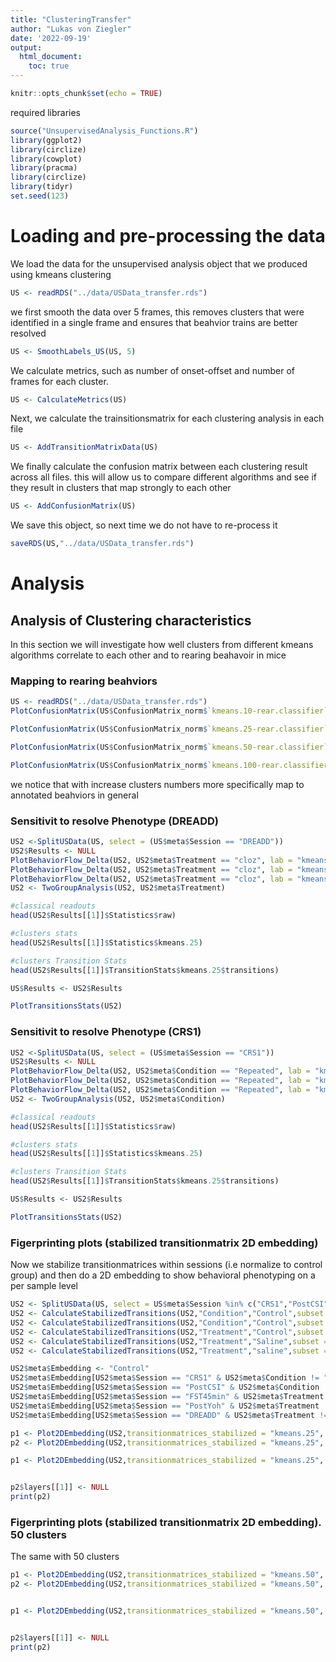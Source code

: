 ---
title: "ClusteringTransfer"
author: "Lukas von Ziegler"
date: '2022-09-19'
output: 
  html_document:
    toc: true
---

```{r setup, include=FALSE}
knitr::opts_chunk$set(echo = TRUE)
```

required libraries

```{r, message=FALSE, warning = FALSE}
source("UnsupervisedAnalysis_Functions.R")
library(ggplot2)
library(circlize)
library(cowplot)
library(pracma)
library(circlize)
library(tidyr)
set.seed(123)
```

# Loading and pre-processing the data

We load the data for the unsupervised analysis object that we produced using kmeans clustering

```{r}
US <- readRDS("../data/USData_transfer.rds")
```

we first smooth the data over 5 frames, this removes clusters that were identified in a single frame and ensures that beahvior trains are better resolved

```{r, eval = FALSE}
US <- SmoothLabels_US(US, 5)
```

We calculate metrics, such as number of onset-offset and number of frames for each cluster.

```{r, eval = FALSE}
US <- CalculateMetrics(US)
```

Next, we calculate the trainsitionsmatrix for each clustering analysis in each file

```{r, eval = FALSE}
US <- AddTransitionMatrixData(US)
```

We finally calculate the confusion matrix between each clustering result across all files. this will allow us to compare different algorithms and see if they result in clusters that map strongly to each other

```{r, eval = FALSE}
US <- AddConfusionMatrix(US)
```

We save this object, so next time we do not have to re-process it

```{r, eval = FALSE}
saveRDS(US,"../data/USData_transfer.rds")
```

# Analysis

## Analysis of Clustering characteristics

In this section we will investigate how well clusters from different kmeans algorithms correlate to each other and to rearing beahavoir in mice

### Mapping to rearing beahviors


```{r, fig.height=1.2, fig.width=3}
US <- readRDS("../data/USData_transfer.rds")
PlotConfusionMatrix(US$ConfusionMatrix_norm$`kmeans.10-rear.classifier`,pointsize = 4, hclust = TRUE)
```

```{r, fig.height=1.2, fig.width=4.5}
PlotConfusionMatrix(US$ConfusionMatrix_norm$`kmeans.25-rear.classifier`,pointsize = 4, hclust = TRUE)
```

```{r, fig.height=1.2, fig.width=7}
PlotConfusionMatrix(US$ConfusionMatrix_norm$`kmeans.50-rear.classifier`,pointsize = 4, hclust = TRUE)
```

```{r, fig.height=1.2, fig.width=10}
PlotConfusionMatrix(US$ConfusionMatrix_norm$`kmeans.100-rear.classifier`,pointsize = 4, hclust = TRUE)
```
we notice that with increase clusters numbers more specifically map to annotated beahviors in general

### Sensitivit to resolve Phenotype (DREADD)

```{r, fig.height=6, fig.width=6}
US2 <-SplitUSData(US, select = (US$meta$Session == "DREADD"))
US2$Results <- NULL
PlotBehaviorFlow_Delta(US2, US2$meta$Treatment == "cloz", lab = "kmeans.25")
PlotBehaviorFlow_Delta(US2, US2$meta$Treatment == "cloz", lab = "kmeans.25", method = "up")
PlotBehaviorFlow_Delta(US2, US2$meta$Treatment == "cloz", lab = "kmeans.25", method = "down")
US2 <- TwoGroupAnalysis(US2, US2$meta$Treatment)

#classical readouts
head(US2$Results[[1]]$Statistics$raw)

#clusters stats
head(US2$Results[[1]]$Statistics$kmeans.25)

#clusters Transition Stats
head(US2$Results[[1]]$TransitionStats$kmeans.25$transitions)

US$Results <- US2$Results
```

```{r, fig.width= 6, fig.height=12}
PlotTransitionsStats(US2)
```

### Sensitivit to resolve Phenotype (CRS1)

```{r, fig.height=6, fig.width=6}
US2 <-SplitUSData(US, select = (US$meta$Session == "CRS1"))
US2$Results <- NULL
PlotBehaviorFlow_Delta(US2, US2$meta$Condition == "Repeated", lab = "kmeans.25")
PlotBehaviorFlow_Delta(US2, US2$meta$Condition == "Repeated", lab = "kmeans.25", method = "up")
PlotBehaviorFlow_Delta(US2, US2$meta$Condition == "Repeated", lab = "kmeans.25", method = "down")
US2 <- TwoGroupAnalysis(US2, US2$meta$Condition)

#classical readouts
head(US2$Results[[1]]$Statistics$raw)

#clusters stats
head(US2$Results[[1]]$Statistics$kmeans.25)

#clusters Transition Stats
head(US2$Results[[1]]$TransitionStats$kmeans.25$transitions)

US$Results <- US2$Results
```

```{r, fig.width= 6, fig.height=12}
PlotTransitionsStats(US2)
```

### Figerprinting plots (stabilized transitionmatrix 2D embedding)

Now we stabilize transitionmatrices within sessions (i.e normalize to control group) and then do a 2D embedding to show behavioral phenotyping on a per sample level

```{r, fig.width= 5, fig.height=4}
US2 <- SplitUSData(US, select = US$meta$Session %in% c("CRS1","PostCSI","FST45min","PostYoh","DREADD"))
US2 <- CalculateStabilizedTransitions(US2,"Condition","Control",subset = US2$meta$Session == "CRS1")
US2 <- CalculateStabilizedTransitions(US2,"Condition","Control",subset = US2$meta$Session == "PostCSI")
US2 <- CalculateStabilizedTransitions(US2,"Treatment","Control",subset = US2$meta$Session == "FST45min")
US2 <- CalculateStabilizedTransitions(US2,"Treatment","Saline",subset = US2$meta$Session == "PostYoh")
US2 <- CalculateStabilizedTransitions(US2,"Treatment","saline",subset = US2$meta$Session == "DREADD")

US2$meta$Embedding <- "Control"
US2$meta$Embedding[US2$meta$Session == "CRS1" & US2$meta$Condition != "Control"] <- "CRS"
US2$meta$Embedding[US2$meta$Session == "PostCSI" & US2$meta$Condition != "Control"] <- "CSI"
US2$meta$Embedding[US2$meta$Session == "FST45min" & US2$meta$Treatment != "Control"] <- "FST"
US2$meta$Embedding[US2$meta$Session == "PostYoh" & US2$meta$Treatment != "Saline"] <- "Yohimbin"
US2$meta$Embedding[US2$meta$Session == "DREADD" & US2$meta$Treatment != "saline"] <- "DREADD"

p1 <- Plot2DEmbedding(US2,transitionmatrices_stabilized = "kmeans.25", colorby = "Embedding", colors = c("grey","red1","orange","blue","purple","green4"), seed = 1)
p2 <- Plot2DEmbedding(US2,transitionmatrices_stabilized = "kmeans.25", colorby = "Embedding", colors = c("black","red1","orange","blue","purple","green4"), plot.density = TRUE, seed = 1)

p1 <- Plot2DEmbedding(US2,transitionmatrices_stabilized = "kmeans.25", colorby = "Dosage", seed = 1)


p2$layers[[1]] <- NULL
print(p2)
```



### Figerprinting plots (stabilized transitionmatrix 2D embedding). 50 clusters

The same with 50 clusters

```{r, fig.width= 5, fig.height=4}

p1 <- Plot2DEmbedding(US2,transitionmatrices_stabilized = "kmeans.50", colorby = "Embedding", colors = c("grey","red1","orange","blue","purple","green4"))
p2 <- Plot2DEmbedding(US2,transitionmatrices_stabilized = "kmeans.50", colorby = "Embedding", colors = c("black","red1","orange","blue","purple","green4"), plot.density = TRUE)


p1 <- Plot2DEmbedding(US2,transitionmatrices_stabilized = "kmeans.50", colorby = "Dosage")


p2$layers[[1]] <- NULL
print(p2)
```


